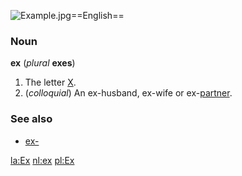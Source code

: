 [[Image:Example.jpg]]==English==
===Noun===
'''ex''' (''plural'' '''exes''')

#The letter [[X]].
#(''colloquial'') An ex-husband, ex-wife or ex-[[partner]].

===See also===
*[[ex-]]

[[la:Ex]]
[[nl:ex]]
[[pl:Ex]]